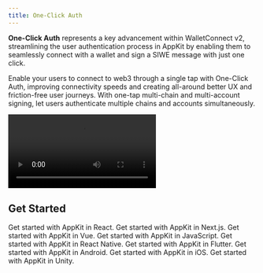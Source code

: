 ```yaml
---
title: One-Click Auth
---
```


**One-Click Auth** represents a key advancement within WalletConnect v2, streamlining the user authentication process in AppKit by enabling them to seamlessly connect with a wallet and sign a SIWE message with just one click.

Enable your users to connect to web3 through a single tap with One-Click Auth, improving connectivity speeds and creating all-around better UX and friction-free user journeys. With one-tap multi-chain and multi-account signing, let users authenticate multiple chains and accounts simultaneously.

<Frame>
<video
  autoPlay
  controls
  className="w-full aspect-square"
  src="/images/one-click-auth-demo.mp4"
></video>
</Frame>

## Get Started

<CardGroup cols={2}>
  <Card title="React" icon="react" href="/appkit/react/core/siwe">
    Get started with AppKit in React.
  </Card>

<Card title="Next.js" icon="square-n" href="/appkit/next/core/siwe">
  Get started with AppKit in Next.js.
</Card>

<Card title="Vue" icon="vuejs" href="/appkit/vue/core/siwe">
  Get started with AppKit in Vue.
</Card>

<Card title="JavaScript" icon="js" href="/appkit/javascript/core/siwe">
  Get started with AppKit in JavaScript.
</Card>

<Card title="React Native" icon="react" href="/appkit/react-native/core/siwe">
  Get started with AppKit in React Native.
</Card>

<Card title="Flutter" icon="flutter" href="/appkit/flutter/core/siwe">
  Get started with AppKit in Flutter.
</Card>

<Card title="Android" icon="android" href="/appkit/android/core/one-click-auth">
  Get started with AppKit in Android.
</Card>

<Card title="iOS" icon="apple" href="/appkit/ios/core/one-click-auth">
  Get started with AppKit in iOS.
</Card>

  <Card title="Unity" icon="unity" href="/appkit/unity/core/siwe">
    Get started with AppKit in Unity.
  </Card>
</CardGroup>

<br />

<Card
  title="Try Demo"
  href="https://appkit-lab.reown.com/appkit/?name=wagmi-siwe"
/>
